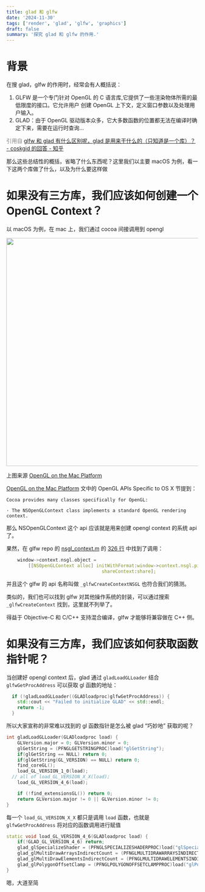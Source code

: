 ```yaml
---
title: glad 和 glfw
date: '2024-11-30'
tags: ['render', 'glad', 'glfw', 'graphics']
draft: false
summary: '探究 glad 和 glfw 的作用.'
---
```


# 背景

在搜 glad，glfw 的作用时，经常会有人概括说：

1. GLFW 是一个专门针对 OpenGL 的 C 语言库,它提供了一些渲染物体所需的最低限度的接口。它允许用户 创建 OpenGL 上下文，定义窗口参数以及处理用户输入。
2. GLAD：由于 OpenGL 驱动版本众多，它大多数函数的位置都无法在编译时确定下来，需要在运行时查询...

<font color="grey">引用自 [glfw 和 glad 有什么区别呢，glad 是用来干什么的（只知道是一个库）？ - coskgid 的回答 - 知乎](https://www.zhihu.com/question/344133077/answer/1161889755)</font>

那么这些总结性的概括，省略了什么东西呢？这里我们以主要 macOS 为例，看一下这两个库做了什么，以及为什么要这样做

# 如果没有三方库，我们应该如何创建一个 OpenGL Context？

以 macOS 为例，在 mac 上，我们通过 cocoa 间接调用到 opengl

<p align="center">
  <img src="images/cocoa_opengl.jpeg" width="600"/>
  <p>上图来源 <a href="https://developer.apple.com/library/archive/documentation/GraphicsImaging/Conceptual/OpenGL-MacProgGuide/opengl_pg_concepts/opengl_pg_concepts.html">OpenGL on the Mac Platform</a></p>
</p>

[OpenGL on the Mac Platform](https://developer.apple.com/library/archive/documentation/GraphicsImaging/Conceptual/OpenGL-MacProgGuide/opengl_pg_concepts/opengl_pg_concepts.html) 文中的 OpenGL APIs Specific to OS X 节提到：

```
Cocoa provides many classes specifically for OpenGL:

· The NSOpenGLContext class implements a standard OpenGL rendering context.
```

那么 NSOpenGLContext 这个 api 应该就是用来创建 opengl context 的系统 api 了。

果然，在 glfw repo 的 [nsgl_context.m](https://github.com/glfw/glfw/blob/master/src/nsgl_context.m) 的 [326 行](https://github.com/glfw/glfw/blob/master/src/nsgl_context.m#L326) 中找到了调用：

```cpp
    window->context.nsgl.object =
        [[NSOpenGLContext alloc] initWithFormat:window->context.nsgl.pixelFormat
                                   shareContext:share];
```

并且这个 glfw 的 api 名称叫做 `_glfwCreateContextNSGL` 也符合我们的猜测。

类似的，我们也可以找到 glfw 对其他操作系统的封装，可以通过搜索 `_glfwCreateContext` 找到，这里就不列举了。

得益于 Objective-C 和 C/C++ 支持混合编译，glfw 才能够将兼容做在 C++ 侧。

# 如果没有三方库，我们应该如何获取函数指针呢？

当创建好 opengl context 后，glad 通过 `gladLoadGLLoader` 结合 `glfwGetProcAddress` 可以获取 gl 函数的地址：

```cpp
  if (!gladLoadGLLoader((GLADloadproc)glfwGetProcAddress)) {
    std::cout << "Failed to initialize GLAD" << std::endl;
    return -1;
  }
```

所以大家宣称的非常难以找到的 gl 函数指针是怎么被 glad “巧妙地” 获取的呢？

```cpp
int gladLoadGLLoader(GLADloadproc load) {
	GLVersion.major = 0; GLVersion.minor = 0;
	glGetString = (PFNGLGETSTRINGPROC)load("glGetString");
	if(glGetString == NULL) return 0;
	if(glGetString(GL_VERSION) == NULL) return 0;
	find_coreGL();
	load_GL_VERSION_1_0(load);
  // all of load_GL_VERSION_X_X(load);
	load_GL_VERSION_4_6(load);

	if (!find_extensionsGL()) return 0;
	return GLVersion.major != 0 || GLVersion.minor != 0;
}
```

每一个 `load_GL_VERSION_X_X` 都只是调用 `load` 函数，也就是 `glfwGetProcAddress` 将对应的函数调用进行赋值

```cpp
static void load_GL_VERSION_4_6(GLADloadproc load) {
	if(!GLAD_GL_VERSION_4_6) return;
	glad_glSpecializeShader = (PFNGLSPECIALIZESHADERPROC)load("glSpecializeShader");
	glad_glMultiDrawArraysIndirectCount = (PFNGLMULTIDRAWARRAYSINDIRECTCOUNTPROC)load("glMultiDrawArraysIndirectCount");
	glad_glMultiDrawElementsIndirectCount = (PFNGLMULTIDRAWELEMENTSINDIRECTCOUNTPROC)load("glMultiDrawElementsIndirectCount");
	glad_glPolygonOffsetClamp = (PFNGLPOLYGONOFFSETCLAMPPROC)load("glPolygonOffsetClamp");
}
```

嗯，大道至简
